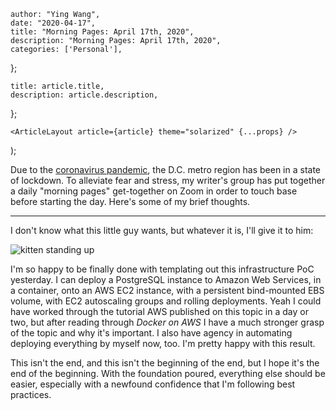 

    author: "Ying Wang",
    date: "2020-04-17",
    title: "Morning Pages: April 17th, 2020",
    description: "Morning Pages: April 17th, 2020",
    categories: ['Personal'],
};

    title: article.title,
    description: article.description,
};

    <ArticleLayout article={article} theme="solarized" {...props} />
);


Due to the [coronavirus
pandemic](https://en.wikipedia.org/wiki/2019-20_coronavirus_pandemic), the D.C.
metro region has been in a state of lockdown. To alleviate fear and stress, my
writer's group has put together a daily "morning pages" get-together on Zoom in
order to touch base before starting the day. Here's some of my brief thoughts.

---

I don't know what this little guy wants, but whatever it is, I'll give it to
him:

![kitten standing up](/img/posts/2020/04/17/morning_pages.jpg)

I'm so happy to be finally done with templating out this infrastructure PoC
yesterday. I can deploy a PostgreSQL instance to Amazon Web Services, in a
container, onto an AWS EC2 instance, with a persistent bind-mounted EBS volume,
with EC2 autoscaling groups and rolling deployments. Yeah I could have worked
through the tutorial AWS published on this topic in a day or two, but after
reading through _Docker on AWS_ I have a much stronger grasp of the topic and
why it's important. I also have agency in automating deploying everything by
myself now, too. I'm pretty happy with this result.

This isn't the end, and this isn't the beginning of the end, but I hope it's the
end of the beginning. With the foundation poured, everything else should be
easier, especially with a newfound confidence that I'm following best practices.
